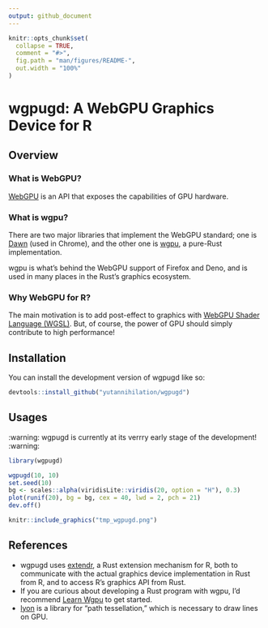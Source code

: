 ```yaml
---
output: github_document
---
```


<!-- README.md is generated from README.Rmd. Please edit that file -->

```r
knitr::opts_chunk$set(
  collapse = TRUE,
  comment = "#>",
  fig.path = "man/figures/README-",
  out.width = "100%"
)
```

# wgpugd: A WebGPU Graphics Device for R

<!-- badges: start -->
<!-- badges: end -->

## Overview

### What is WebGPU?

[WebGPU](https://www.w3.org/TR/webgpu/) is an API that exposes the capabilities of GPU hardware.

### What is wgpu?

There are two major libraries that implement the WebGPU standard; one is [Dawn](https://dawn.googlesource.com/dawn) (used in Chrome),
and the other one is [wgpu](https://wgpu.rs/), a pure-Rust implementation.

wgpu is what's behind the WebGPU support of Firefox and Deno, and is used in many
places in the Rust's graphics ecosystem.

### Why WebGPU for R?

The main motivation is to add post-effect to graphics with [WebGPU Shader Language (WGSL)](https://www.w3.org/TR/WGSL/>).
But, of course, the power of GPU should simply contribute to high performance!

## Installation

You can install the development version of wgpugd like so:

``` r
devtools::install_github("yutannihilation/wgpugd")
```

## Usages

:warning: wgpugd is currently at its verrry early stage of the development! :warning:

```r
library(wgpugd)

wgpugd(10, 10)
set.seed(10)
bg <- scales::alpha(viridisLite::viridis(20, option = "H"), 0.3)
plot(runif(20), bg = bg, cex = 40, lwd = 2, pch = 21)
dev.off()

knitr::include_graphics("tmp_wgpugd.png")
```


## References

* wgpugd uses [extendr](https://extendr.github.io/), a Rust extension mechanism for R, both to communicate with the actual graphics device implementation in Rust from R, and to access R's graphics API from Rust.
* If you are curious about developing a Rust program with wgpu, I'd recommend [Learn Wgpu](https://sotrh.github.io/learn-wgpu/) to get started.
* [lyon](https://github.com/nical/lyon) is a library for "path tessellation," which is necessary to draw lines on GPU.

